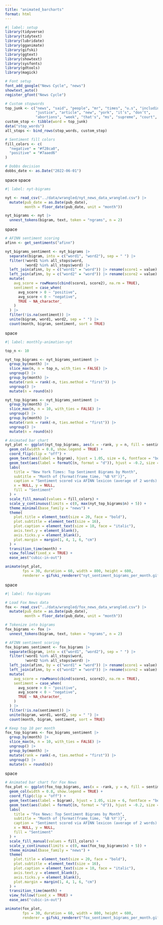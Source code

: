 ```yaml
---
title: "animated_barcharts"
format: html
---
```


```r
#| label: setup
library(tidyverse)
library(tidytext)
library(lubridate)
library(gganimate)
library(gifski)
library(ggtext)
library(showtext)
library(sysfonts)
library(gdtools)
library(magick)

# Font setup
font_add_google("News Cycle", "news")
showtext_auto()
register_gfont("News Cycle")

# Custom stopwords
top_junk <- c("news", "said", "people", "mr", "times", "u.s", "including", 
              "justice", "article", "new", "york", "it’s", "don’t", 
              "abortions", "week", "that's", "ms", "supreme", "court", "abortion")
custom_stop <- tibble(word = top_junk)
data("stop_words")
all_stops <- bind_rows(stop_words, custom_stop)

# Sentiment fill colors
fill_colors <- c(
  "negative" = "#f28ca0",
  "positive" = "#7aaed6"
)

# Dobbs decision
dobbs_date <- as.Date("2022-06-01")
```

space
space

```r
#| label: nyt-bigrams

nyt <- read_csv("../data/wrangled/nyt_news_data_wrangled.csv") |>
  mutate(pub_date = as.Date(pub_date),
         month = floor_date(pub_date, unit = "month"))

nyt_bigrams <- nyt |>
  unnest_tokens(bigram, text, token = "ngrams", n = 2)
```

space

```r
# AFINN sentiment scoring
afinn <- get_sentiments("afinn")

nyt_bigrams_sentiment <- nyt_bigrams |>
  separate(bigram, into = c("word1", "word2"), sep = " ") |>
  filter(!word1 %in% all_stops$word,
         !word2 %in% all_stops$word) |>
  left_join(afinn, by = c("word1" = "word")) |> rename(score1 = value) |>
  left_join(afinn, by = c("word2" = "word")) |> rename(score2 = value) |>
  mutate(
    avg_score = rowMeans(cbind(score1, score2), na.rm = TRUE),
    sentiment = case_when(
      avg_score > 0 ~ "positive",
      avg_score < 0 ~ "negative",
      TRUE ~ NA_character_
    )
  ) |>
  filter(!is.na(sentiment)) |>
  unite(bigram, word1, word2, sep = " ") |>
  count(month, bigram, sentiment, sort = TRUE)
```

space

```r
#| label: monthly-animation-nyt

top_n <- 10

nyt_top_bigrams <- nyt_bigrams_sentiment |>
  group_by(month) |>
  slice_max(n, n = top_n, with_ties = FALSE) |>
  ungroup() |>
  group_by(month) |>
  mutate(rank = rank(-n, ties.method = "first")) |>
  ungroup() |>
  mutate(n = round(n))

nyt_top_bigrams <- nyt_bigrams_sentiment |>
  group_by(month) |>
  slice_max(n, n = 10, with_ties = FALSE) |>
  ungroup() |>
  group_by(month) |>
  mutate(rank = rank(-n, ties.method = "first")) |>
  ungroup() |>
  mutate(n = round(n))

# Animated bar chart
nyt_plot <- ggplot(nyt_top_bigrams, aes(x = -rank, y = n, fill = sentiment)) +
  geom_col(width = 0.8, show.legend = TRUE) +
  coord_flip(clip = "off") +
  geom_text(aes(label = bigram), hjust = 1.05, size = 6, fontface = "bold", family = "news") +
  geom_text(aes(label = formatC(n, format = "d")), hjust = -0.2, size = 6, family = "news") +
  labs(
    title = "New York Times: Top Sentiment Bigrams by Month",
    subtitle = "Month of {format(frame_time, '%B %Y')}",
    caption = "Sentiment scored via AFINN lexicon (average of 2 words) • Source: NYT articles",
    x = NULL, y = NULL,
    fill = "Sentiment"
  ) +
  scale_fill_manual(values = fill_colors) +
  scale_y_continuous(limits = c(0, max(nyt_top_bigrams$n) + 5)) +
  theme_minimal(base_family = "news") +
  theme(
    plot.title = element_text(size = 20, face = "bold"),
    plot.subtitle = element_text(size = 16),
    plot.caption = element_text(size = 10, face = "italic"),
    axis.text.y = element_blank(),
    axis.ticks.y = element_blank(),
    plot.margin = margin(1, 4, 1, 6, "cm")
  ) +
  transition_time(month) +          
  view_follow(fixed_x = TRUE) +
  ease_aes("cubic-in-out")

animate(nyt_plot,
        fps = 30, duration = 60, width = 800, height = 600,
        renderer = gifski_renderer("nyt_sentiment_bigrams_per_month.gif"))
```
space

```r
#| label: fox-bigrams

# Load Fox News data
fox <- read_csv("../data/wrangled/fox_news_data_wrangled.csv") |>
  mutate(pub_date = as.Date(pub_date),
         month = floor_date(pub_date, unit = "month"))

# Tokenize into bigrams
fox_bigrams <- fox |>
  unnest_tokens(bigram, text, token = "ngrams", n = 2)

# AFINN sentiment scoring
fox_bigrams_sentiment <- fox_bigrams |>
  separate(bigram, into = c("word1", "word2"), sep = " ") |>
  filter(!word1 %in% all_stops$word,
         !word2 %in% all_stops$word) |>
  left_join(afinn, by = c("word1" = "word")) |> rename(score1 = value) |>
  left_join(afinn, by = c("word2" = "word")) |> rename(score2 = value) |>
  mutate(
    avg_score = rowMeans(cbind(score1, score2), na.rm = TRUE),
    sentiment = case_when(
      avg_score > 0 ~ "positive",
      avg_score < 0 ~ "negative",
      TRUE ~ NA_character_
    )
  ) |>
  filter(!is.na(sentiment)) |>
  unite(bigram, word1, word2, sep = " ") |>
  count(month, bigram, sentiment, sort = TRUE)

# Keep top 10 per month
fox_top_bigrams <- fox_bigrams_sentiment |>
  group_by(month) |>
  slice_max(n, n = 10, with_ties = FALSE) |>
  ungroup() |>
  group_by(month) |>
  mutate(rank = rank(-n, ties.method = "first")) |>
  ungroup() |>
  mutate(n = round(n))
```



space


```r
# Animated bar chart for Fox News
fox_plot <- ggplot(fox_top_bigrams, aes(x = -rank, y = n, fill = sentiment)) +
  geom_col(width = 0.8, show.legend = TRUE) +
  coord_flip(clip = "off") +
  geom_text(aes(label = bigram), hjust = 1.05, size = 6, fontface = "bold", family = "news") +
  geom_text(aes(label = formatC(n, format = "d")), hjust = -0.2, size = 6, family = "news") +
  labs(
    title = "Fox News: Top Sentiment Bigrams by Month",
    subtitle = "Month of {format(frame_time, '%B %Y')}",
    caption = "Sentiment scored via AFINN lexicon (average of 2 words) • Source: Fox News articles",
    x = NULL, y = NULL,
    fill = "Sentiment"
  ) +
  scale_fill_manual(values = fill_colors) +
  scale_y_continuous(limits = c(0, max(fox_top_bigrams$n) + 5)) +
  theme_minimal(base_family = "news") +
  theme(
    plot.title = element_text(size = 20, face = "bold"),
    plot.subtitle = element_text(size = 16),
    plot.caption = element_text(size = 10, face = "italic"),
    axis.text.y = element_blank(),
    axis.ticks.y = element_blank(),
    plot.margin = margin(1, 4, 1, 6, "cm")
  ) +
  transition_time(month) +          
  view_follow(fixed_x = TRUE) +
  ease_aes("cubic-in-out")
```



```r
animate(fox_plot,
        fps = 30, duration = 60, width = 800, height = 600,
        renderer = gifski_renderer("fox_sentiment_bigrams_per_month.gif"))
```



